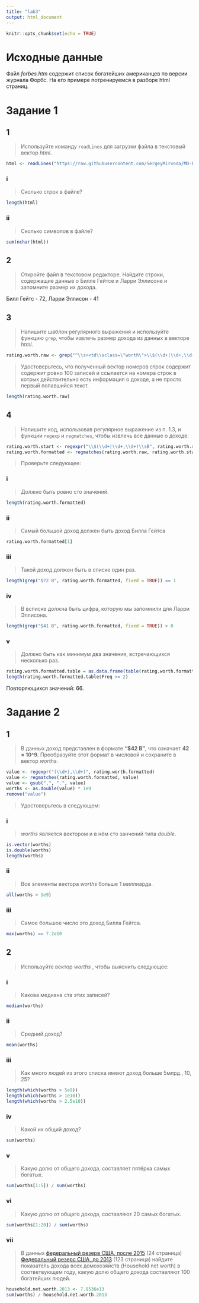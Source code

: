---
title: "lab3"
output: html_document
---

```{r setup, include=FALSE}
knitr::opts_chunk$set(echo = TRUE)
```

# Исходные данные
Файл _forbes.htm_ содержит список богатейших американцев по версии журнала Форбс.
На его примере потренируемся в разборе html страниц.

# Задание 1
## 1
>Используйте команду ``readLines`` для загрузки файла в текстовый вектор _html_.

```{r}
html <- readLines("https://raw.githubusercontent.com/SergeyMirvoda/MD-DA-2018/master/data/forbes.htm")
```

### i
>Сколько строк в файле?

```{r}
length(html)
```

### ii
>Сколько символов в файле?

```{r}
sum(nchar(html))
```

## 2
>Откройте файл в текстовом редакторе. Найдите строки, содержащие данные о Билле Гейтсе и Ларри Эллисоне и запомните размер их дохода.

Билл Гейтс - 72, Ларри Эллисон - 41

## 3
>Напишите шаблон регулярного выражения и используйте функцию ``grep``, чтобы извлечь размер дохода из данных в векторе _html_. 

```{r}
rating.worth.raw <- grep("^\\s+<td\\sclass=\"worth\">\\$(\\d+|\\d+,\\d+)\\sB</td>$", html, value = TRUE)
```

>Удостоверьтесь, что полученный вектор номеров строк содержит содержит ровно 100 записей и ссылается на номера строк в котрых действительно есть информация о доходе, а не просто первый попавшийся текст.

```{r}
length(rating.worth.raw)
```

## 4
>Напишите код, использовав регулярное выражение из п. 1.3, и функции ``regexp`` и ``regmatches``, чтобы извлечь все данные о доходе. 

```{r}
rating.worth.start <- regexpr("\\$(\\d+|\\d+,\\d+)\\sB", rating.worth.raw)
rating.worth.formatted <- regmatches(rating.worth.raw, rating.worth.start)
```

>Проверьте следующее:

### i
>Должно быть ровно сто значений.

```{r}
length(rating.worth.formatted)
```

### ii
>Самый большой доход должен быть доход Билла Гейтса

```{r}
rating.worth.formatted[1]
```

### iii
>Такой доход должен быть в списке один раз.

```{r}
length(grep("$72 B", rating.worth.formatted, fixed = TRUE)) == 1
```

### iv
>В всписке должна быть цифра, которую мы запомнили для Ларри Эллисона.

```{r}
length(grep("$41 B", rating.worth.formatted, fixed = TRUE)) > 0
```

### v
>Должно быть как минимум два значения, встречающихся несколько раз.

```{r}
rating.worth.formatted.table = as.data.frame(table(rating.worth.formatted))
length(rating.worth.formatted.table$Freq >= 2)
```

Повторяющихся значений: $66$.

# Задание 2
## 1
>В данных доход представлен в формате **"$42 B"**, что означает **42 × 10^9**. Преобразуйте этот формат в числовой и сохраните в вектор _worths_. 

```{r}
value <- regexpr("(\\d+|,\\d+)", rating.worth.formatted)
value <- regmatches(rating.worth.formatted, value)
value <- gsub(",", ".", value)
worths <- as.double(value) * 1e9
remove("value")
```

>Удостоверьтесь в следующем:

### i
>_worths_ является вектором и в нём сто занчений типа _double_.

```{r}
is.vector(worths)
is.double(worths)
length(worths)
```

### ii
>Все элементы вектора _worths_ больше 1 миллиарда.

```{r}
all(worths > 1e9)
```

### iii
>Самое большое число это доход Билла Гейтса.

```{r}
max(worths) == 7.2e10
```

## 2
>Используйте вектор _worths_ , чтобы выяснить следующее:

### i
>Какова медиана ста этих записей?

```{r}
median(worths)
```

### ii
>Средний доход?

```{r}
mean(worths)
```

### iii
>Как много людей из этого списка имеют доход больше 5млрд., 10, 25? 

```{r}
length(which(worths > 5e9))
length(which(worths > 1e10))
length(which(worths > 2.5e10))
```

### iv
>Какой их общий доход?

```{r}
sum(worths)
```

### v
>Какую долю от общего дохода, составляет пятёрка самых богатых.

```{r}
sum(worths[1:5]) / sum(worths)
```

### vi
>Какую долю от общего дохода, составляют 20 самых богатых.

```{r}
sum(worths[1:20]) / sum(worths)
```

### vii
>В данных [федеральный резерв США, после 2015](https://www.federalreserve.gov/releases/z1/20180920/z1.pdf) (24 страница) [Федеральный резерс США, до 2013](https://www.zerohedge.com/sites/default/files/images/user5/imageroot/2013/09/Flow%20of%20Funds%20Z1%20Q1%202013.pdf) (123 страница) найдите показатель дохода всех домохозяйств (Household net worth) в соответвующем году, какую долю общего дохода составляют 100 богатейших людей. 

```{r}
household.net.worth.2013 <- 7.8536e13
sum(worths) / household.net.worth.2013
```
